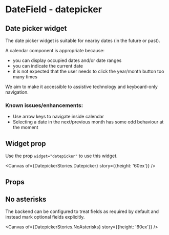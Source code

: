 

<Meta of={DatepickerStories} />

# DateField - datepicker

## Date picker widget

The date picker widget is suitable for nearby dates (in the future or past).

A calendar component is appropriate because:

- you can display occupied dates and/or date ranges
- you can indicate the current date
- it is not expected that the user needs to click the year/month button too many times

We aim to make it accessible to assistive technology and keyboard-only navigation.

### Known issues/enhancements:

- Use arrow keys to navigate inside calendar
- Selecting a date in the next/previous month has some odd behaviour at the moment

## Widget prop

Use the prop `widget="datepicker"` to use this widget.

<Canvas of={DatepickerStories.Datepicker} story={{height: '60ex'}} />

## Props

<ArgTypes of={DateField} />

## No asterisks

The backend can be configured to treat fields as required by default and instead mark optional
fields explicitly.

<Canvas of={DatepickerStories.NoAsterisks} story={{height: '60ex'}} />
